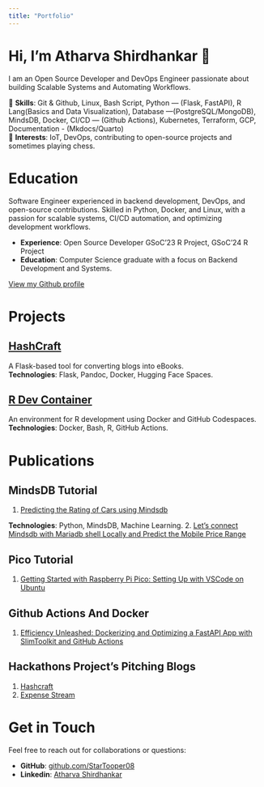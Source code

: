 ```yaml
---
title: "Portfolio"
---
```


# Hi, I'm Atharva Shirdhankar 👋

I am an Open Source Developer and DevOps Engineer passionate about building Scalable Systems and Automating Workflows. 

🚀 **Skills**: Git & Github, Linux, Bash Script, Python — (Flask, FastAPI), R Lang(Basics and Data Visualization), Database
—(PostgreSQL/MongoDB), MindsDB, Docker, CI/CD — (Github Actions), Kubernetes, Terraform, GCP, Documentation -
(Mkdocs/Quarto)  
🎯 **Interests**: IoT, DevOps, contributing to open-source projects and sometimes playing chess.

# Education 
Software Engineer experienced in backend development, DevOps, and open-source contributions. Skilled in Python, Docker, and Linux, with a passion for scalable systems, CI/CD automation, and optimizing development workflows. 

- **Experience**: Open Source Developer GSoC'23 R Project, GSoC'24 R Project
- **Education**: Computer Science graduate with a focus on Backend Development and Systems.

[View my Github profile](https://github.com/StarTrooper08)


# Projects

## [HashCraft](https://github.com/StarTrooper08/Hashcraft)
A Flask-based tool for converting blogs into eBooks.  
**Technologies**: Flask, Pandoc, Docker, Hugging Face Spaces.

## [R Dev Container](https://github.com/r-devel/r-dev-env)
An environment for R development using Docker and GitHub Codespaces.  
**Technologies**: Docker, Bash, R, GitHub Actions.

# Publications

## MindsDB Tutorial

1. [Predicting the Rating of Cars using Mindsdb](https://atharva08.hashnode.dev/predicting-the-rating-of-cars-using-mindsdb)

**Technologies**: Python, MindsDB, Machine Learning.
2. [Let's connect Mindsdb with Mariadb shell Locally and Predict the Mobile Price Range](https://atharva08.hashnode.dev/lets-connect-mindsdb-with-mariadb-shell-locally-and-predict-the-mobile-price-range)

## Pico Tutorial

1. [Getting Started with Raspberry Pi Pico: Setting Up with VSCode on Ubuntu](https://atharva08.hashnode.dev/getting-started-with-raspberry-pi-pico-setting-up-with-vscode-on-ubuntu)

## Github Actions And Docker

1. [Efficiency Unleashed: Dockerizing and Optimizing a FastAPI App with SlimToolkit and GitHub Actions](https://atharva08.hashnode.dev/efficiency-unleashed-dockerizing-and-optimizing-a-fastapi-app-with-slimtoolkit-and-github-actions)


## Hackathons Project's Pitching Blogs
1. [Hashcraft](https://atharva08.hashnode.dev/hashcraft-craft-ebook-and-pdf-doc-from-your-hashnode-blog)
2. [Expense Stream](https://dev.to/star_trooper/expense-stream-streamlit-and-mongodb-atlas-app-3elp)


# Get in Touch

Feel free to reach out for collaborations or questions:

- **GitHub**: [github.com/StarTooper08](https://github.com/yourusername)
- **Linkedin**: [Atharva Shirdhankar](https://www.linkedin.com/in/atharvashirdhankar/)